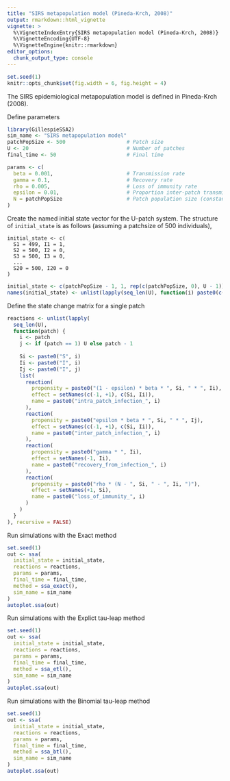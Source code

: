 ```yaml
---
title: "SIRS metapopulation model (Pineda-Krch, 2008)"
output: rmarkdown::html_vignette
vignette: >
  %\VignetteIndexEntry{SIRS metapopulation model (Pineda-Krch, 2008)}
  %\VignetteEncoding{UTF-8}
  %\VignetteEngine{knitr::rmarkdown}
editor_options: 
  chunk_output_type: console
---
```


<!-- github markdown built using 
rmarkdown::render("vignettes/epi_chain.Rmd", output_format = "github_document")
-->

```r
set.seed(1)
knitr::opts_chunk$set(fig.width = 6, fig.height = 4)
```

The SIRS epidemiological metapopulation model is defined in Pineda-Krch (2008).

Define parameters
```r
library(GillespieSSA2)
sim_name <- "SIRS metapopulation model"
patchPopSize <- 500                    # Patch size
U <- 20                                # Number of patches
final_time <- 50                       # Final time

params <- c(
  beta = 0.001,                        # Transmission rate
  gamma = 0.1,                         # Recovery rate
  rho = 0.005,                         # Loss of immunity rate
  epsilon = 0.01,                      # Proportion inter-patch transmissions
  N = patchPopSize                     # Patch population size (constant)
) 
```

Create the named initial state vector for the U-patch system. The structure of
`initial_state` is as follows (assuming a patchsize of 500 individuals),
```
initial_state <- c(
  S1 = 499, I1 = 1, 
  S2 = 500, I2 = 0,
  S3 = 500, I3 = 0, 
  ... 
  S20 = 500, I20 = 0
)
```
```r
initial_state <- c(patchPopSize - 1, 1, rep(c(patchPopSize, 0), U - 1))
names(initial_state) <- unlist(lapply(seq_len(U), function(i) paste0(c("S", "I"), i)))
```

Define the state change matrix for a single patch
```r
reactions <- unlist(lapply(
  seq_len(U),
  function(patch) {
    i <- patch
    j <- if (patch == 1) U else patch - 1
    
    Si <- paste0("S", i)
    Ii <- paste0("I", i)
    Ij <- paste0("I", j)
    list(
      reaction(
        propensity = paste0("(1 - epsilon) * beta * ", Si, " * ", Ii), 
        effect = setNames(c(-1, +1), c(Si, Ii)),
        name = paste0("intra_patch_infection_", i)
      ),
      reaction(
        propensity = paste0("epsilon * beta * ", Si, " * ", Ij),
        effect = setNames(c(-1, +1), c(Si, Ii)),
        name = paste0("inter_patch_infection_", i)
      ), 
      reaction(
        propensity = paste0("gamma * ", Ii),
        effect = setNames(-1, Ii),
        name = paste0("recovery_from_infection_", i)
      ),
      reaction(
        propensity = paste0("rho * (N - ", Si, " - ", Ii, ")"),
        effect = setNames(+1, Si),
        name = paste0("loss_of_immunity_", i)
      )
    )
  }
), recursive = FALSE)
```

Run simulations with the Exact method
```r
set.seed(1)
out <- ssa(
  initial_state = initial_state,
  reactions = reactions,
  params = params,
  final_time = final_time,
  method = ssa_exact(),
  sim_name = sim_name
) 
autoplot.ssa(out)
```

Run simulations with the Explict tau-leap method
```r
set.seed(1)
out <- ssa(
  initial_state = initial_state,
  reactions = reactions,
  params = params,
  final_time = final_time,
  method = ssa_etl(),
  sim_name = sim_name
) 
autoplot.ssa(out)
```

Run simulations with the Binomial tau-leap method
```r
set.seed(1)
out <- ssa(
  initial_state = initial_state,
  reactions = reactions,
  params = params,
  final_time = final_time,
  method = ssa_btl(),
  sim_name = sim_name
) 
autoplot.ssa(out)
```
